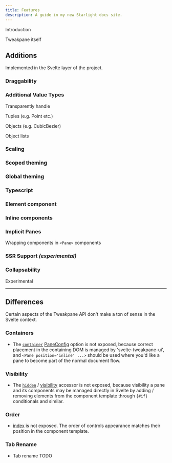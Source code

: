 ```yaml
---
title: Features
description: A guide in my new Starlight docs site.
---
```


Introduction

Tweakpane itself

## Additions

Implemented in the Svelte layer of the project.

### Draggability

### Additional Value Types

Transparently handle

Tuples (e.g. Point etc.)

Objects (e.g. CubicBezier)

Object lists

### Scaling

### Scoped theming

### Global theming

### Typescript

### Element component

### Inline components

### Implicit Panes

Wrapping components in `<Pane>` components

### SSR Support _(experimental)_

### Collapsability

Experimental

---

## Differences

Certain aspects of the Tweakpane API don't make a ton of sense in the Svelte context.

### Containers

- The [`container`](https://tweakpane.github.io/docs/misc/#container) [PaneConfig](https://tweakpane.github.io/docs/api/interfaces/_internal_.PaneConfig.html) option is not exposed, because correct placement in the containing DOM is managed by 'svelte-tweakpane-ui', and `<Pane position='inline' ...>` should be used where you'd like a pane to become part of the normal document flow.

### Visibility

- The [`hidden`](https://tweakpane.github.io/docs/api/classes/Pane.html#hidden) / [visibility](https://tweakpane.github.io/docs/misc/#visibility) accessor is not exposed, because visibility a pane and its components may be managed directly in Svelte by adding / removing elements from the component template through `{#if}` conditionals and similar.

### Order

- [index](https://tweakpane.github.io/docs/misc/#insert) is not exposed. The order of controls appearance matches their position in the component template.

### Tab Rename

- Tab rename TODO
